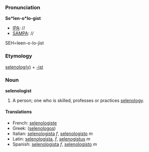===Pronunciation===

'''Se*len-o*lo-gist'''
*[[IPA]]: //
*[[SAMPA]]: //
SEH=leen-o-lo-jist
===Etymology===

[[selenology|selenolog(y)]] + [[-ist]]

=== Noun ===
'''selenologist'''

#A person; one who is skilled, professes or practices [[selenology]]. 
====Translations====
*French: [[selenologiste]]
*Greek: ([[selenologos]])
*Italian: [[selenologista]] ''f'', [[selenologisto]] ''m''
*Latin: [[selenologista]], ''f'', [[selenogistus]] ''m''
*Spanish: [[selenologista]] ''f'', [[selenologisto]] ''m''